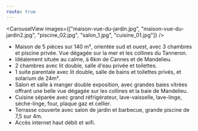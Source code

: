 ---
route: true
---

<CarouselView images={["maison-vue-du-jardin.jpg", "maison-vue-du-jardin2.jpg", "piscine_02.jpg", "salon_1.jpg", "cuisine_01.jpg"]} />

- Maison de 5 pièces sur 140 m², orientée sud et ouest, avec 3 chambres et piscine privée. Vue dégagée sur la mer et les collines du Tanneron.
- Idéalement située au calme, à 6km de Cannes et de Mandelieu.
- 2 chambres avec lit double, salle d'eau privée et toilettes.
- 1 suite parentale avec lit double, salle de bains et toilettes privés, et solarium de 24m².
- Salon et salle à manger double exposition, avec grandes baies vitrées offrant une belle vue dégagée sur les collines et la baie de Mandelieu.
- Cuisine séparée avec grand réfrigérateur, lave-vaisselle, lave-linge, sèche-linge, four, plaque gaz et cellier.
- Terrasse couverte avec salon de jardin et barbecue, grande piscine de 7,5 sur 4m.
- Accès internet haut débit et wifi.

